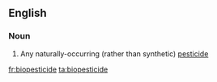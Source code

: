 ==English==

===Noun===
{{en-noun}}

# Any naturally-occurring (rather than synthetic) [[pesticide]]

[[fr:biopesticide]]
[[ta:biopesticide]]